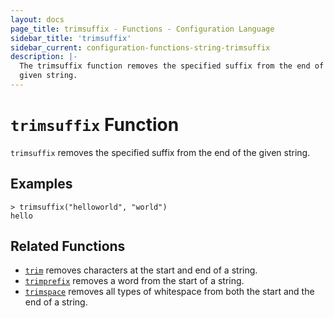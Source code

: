 ```yaml
---
layout: docs
page_title: trimsuffix - Functions - Configuration Language
sidebar_title: 'trimsuffix'
sidebar_current: configuration-functions-string-trimsuffix
description: |-
  The trimsuffix function removes the specified suffix from the end of a
  given string.
---
```


# `trimsuffix` Function

`trimsuffix` removes the specified suffix from the end of the given string.

## Examples

```
> trimsuffix("helloworld", "world")
hello
```

## Related Functions

- [`trim`](./trim) removes characters at the start and end of a string.
- [`trimprefix`](./trimprefix) removes a word from the start of a string.
- [`trimspace`](./trimspace) removes all types of whitespace from
  both the start and the end of a string.
